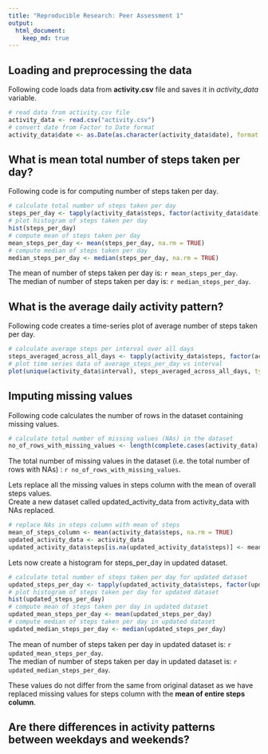```yaml
---
title: "Reproducible Research: Peer Assessment 1"
output: 
  html_document:
    keep_md: true
---
```



## Loading and preprocessing the data

Following code loads data from **activity.csv** file and saves it in *activity_data* variable.

```r
# read data from activity.csv file
activity_data <- read.csv("activity.csv")
# convert date from Factor to Date format
activity_data$date <- as.Date(as.character(activity_data$date), format = "%Y-%m-%d")
```

## What is mean total number of steps taken per day?

Following code is for computing number of steps taken per day.

```r
# calculate total number of steps taken per day
steps_per_day <- tapply(activity_data$steps, factor(activity_data$date), FUN = mean)
# plot histogram of steps taken per day
hist(steps_per_day)
# compute mean of steps taken per day
mean_steps_per_day <- mean(steps_per_day, na.rm = TRUE)
# compute median of steps taken per day
median_steps_per_day <- median(steps_per_day, na.rm = TRUE)
```

The mean of number of steps taken per day is: `r mean_steps_per_day`.  
The median of number of steps taken per day is: `r median_steps_per_day`.

## What is the average daily activity pattern?

Following code creates a time-series plot of average number of steps taken per day.

```r
# calculate average steps per interval over all days
steps_averaged_across_all_days <- tapply(activity_data$steps, factor(activity_data$interval), function(x) mean(x, na.rm = TRUE))
# plot time series data of average_steps_per_day vs interval
plot(unique(activity_data$interval), steps_averaged_across_all_days, type = "l")
```


## Imputing missing values

Following code calculates the number of rows in the dataset containing missing values.

```r
# calculate total number of missing values (NAs) in the dataset
no_of_rows_with_missing_values <- length(complete.cases(activity_data)[complete.cases(activity_data) == FALSE])
```

The total number of missing values in the dataset (i.e. the total number of rows with NAs) : `r no_of_rows_with_missing_values`.  

Lets replace all the missing values in steps column with the mean of overall steps values.  
Create a new dataset called updated_activity_data from activity_data with NAs replaced.

```r
# replace NAs in steps column with mean of steps
mean_of_steps_column <- mean(activity_data$steps, na.rm = TRUE)
updated_activity_data <- activity_data
updated_activity_data$steps[is.na(updated_activity_data$steps)] <- mean_of_steps_column
```

Lets now create a histogram for steps_per_day in updated dataset.
```r
# calculate total number of steps taken per day for updated dataset
updated_steps_per_day <- tapply(updated_activity_data$steps, factor(updated_activity_data$date), FUN = mean)
# plot histogram of steps taken per day for updated dataset
hist(updated_steps_per_day)
# compute mean of steps taken per day in updated dataset
updated_mean_steps_per_day <- mean(updated_steps_per_day)
# compute median of steps taken per day in updated dataset
updated_median_steps_per_day <- median(updated_steps_per_day)
```

The mean of number of steps taken per day in updated dataset is: `r updated_mean_steps_per_day`.  
The median of number of steps taken per day in updated dataset is: `r updated_median_steps_per_day`.

These values do not differ from the same from original dataset as we have replaced missing values for steps column with the **mean of entire steps column**.  

## Are there differences in activity patterns between weekdays and weekends?

